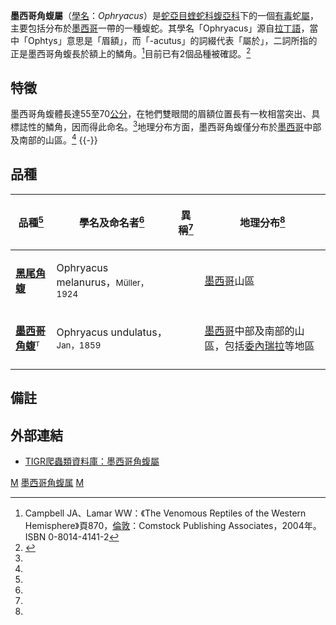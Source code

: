 {{Automatic taxobox
| taxon = Ophryacus
| authority = Cope，1887
| synonyms = * ''Ophryacus'' - Cope，1887<ref name="McD99">McDiarmid RW、Campbell JA、Touré T：《Snake Species of the World: A Taxonomic and Geographic Reference, vol. 1》頁511，Herpetologists' League，1999年。ISBN 1-893777-00-6</ref>}}

'''墨西哥角蝮屬'''（[[學名|學名]]：''Ophryacus''）是[[蛇亞目|蛇亞目]][[蝰蛇科|蝰蛇科]][[蝮亞科|蝮亞科]]下的一個[[毒蛇|有毒]]蛇[[屬|屬]]，主要包括分布於[[墨西哥|墨西哥]]一帶的一種蝮蛇。其學名「Ophryacus」源自[[拉丁語|拉丁語]]，當中「Ophtys」意思是「眉額」，而「-acutus」的詞綴代表「屬於」，二詞所指的正是墨西哥角蝮長於額上的鱗角。<ref name="C&L04">Campbell JA、Lamar WW：《The Venomous Reptiles of the Western Hemisphere》頁870，[[倫敦|倫敦]]：Comstock Publishing Associates，2004年。ISBN 0-8014-4141-2</ref>目前已有2個品種被確認。<ref name="ITIS">{{ITIS|ID=585665|taxon=Ophryacus|year=2006|date=4 November}}</ref>

==特徵==
墨西哥角蝮體長達55至70[[公分|公分]]，在牠們雙眼間的眉額位置長有一枚相當突出、具標誌性的鱗角，因而得此命名。<ref name="C&L04"/>地理分布方面，墨西哥角蝮僅分布於[[墨西哥|墨西哥]]中部及南部的山區。<ref name="McD99"/>
{{-}}
==品種==
{|cellspacing=0 cellpadding=2 border=1 style="border-collapse: collapse;"
!bgcolor="#f0f0f0"|品種<ref name="ITIS"/>
!bgcolor="#f0f0f0"|學名及命名者<ref name="ITIS"/>
!bgcolor="#f0f0f0"|異稱<ref name="C&L04"/>
!bgcolor="#f0f0f0"|地理分布<ref name="McD99"/>
|-
|'''[[黑尾角蝮|黑尾角蝮]]'''
|Ophryacus melanurus，<small>Müller，1924</small>
|
|style="width:40%"|[[墨西哥|墨西哥]]山區
|-
|'''[[墨西哥角蝮|墨西哥角蝮]]'''<font size="-1"><sup>T</sup></font>
|Ophryacus undulatus，<small>Jan，1859</small>
|
|[[墨西哥|墨西哥]]中部及南部的山區，包括[[委內瑞拉|委內瑞拉]]等地區
|-
|}

==備註==
{{reflist}}

==外部連結==
*{{en}}[http://reptile-database.reptarium.cz/search.php?&genus=Ophryacus&submit=Search TIGR爬蟲類資料庫：墨西哥角蝮屬]
{{Taxonbar|from=Q1926258}}

[[Category:蝰科|M]]
[[Category:墨西哥角蝮属|]]
[[Category:1887年描述的分类群|M]]


{{snake-stub}}